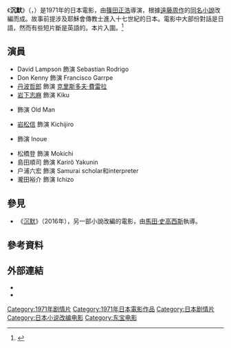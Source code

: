 {{Infobox film
| name           = 沉默
| original_name  = 沈黙
| image          = Silence71.jpg
| caption        = 原裝日本海報
| director       = [[篠田正浩|篠田正浩]]
| producer       = 
| writer         = [[遠藤周作|遠藤周作]]<br />篠田正浩
| starring       = {{plainlist|
* David Lampson
* Don Kenny
* [[丹波哲郎|丹波哲郎]]
* [[岩下志麻|岩下志麻]]
}}
| music          = [[武滿徹|武滿徹]]
| cinematography = Kazuo Miyagawa
| editing        = 
| distributor    = [[東寶|東寶]]
| released       =1971年
| runtime        = 129 分鐘
| country        =日本
| language       = 日語<br />英語
| budget         = 
}}
《'''沉默'''》（{{lang-ja|'''沈黙'''}}，{{lang-en|'''''Silence'''''}}）是1971年的日本電影，由[[篠田正浩|篠田正浩]]導演，根據[[遠藤周作|遠藤周作]]的[[沉默_(小說)|同名小說]]改編而成。故事前提涉及耶穌會傳教士進入十七世紀的日本。電影中大部份對話是日語，然而有些短片斷是英語的。本片入圍{{link-en|1972年康城影展|1972 Cannes Film Festival}}。<ref>{{Cite web |url = http://www.festival-cannes.fr/en/archives/1972/allSelections.html |title = Official Selection 1972 : All the Selection |publisher = Festival de Cannes |language = en |access-date = 2016-11-28 |archive-url = https://web.archive.org/web/20131226221940/http://www.festival-cannes.fr/en/archives/1972/allSelections.html |archive-date = 2013-12-26 |dead-url = yes }}</ref>

== 演員 ==
* David Lampson 飾演 Sebastian Rodrigo
* Don Kenny 飾演 Francisco Garrpe
* [[丹波哲郎|丹波哲郎]] 飾演 [[克里斯多夫·費雷拉|克里斯多夫·費雷拉]]
* [[岩下志麻|岩下志麻]] 飾演 Kiku
* {{link-en|加藤嘉|Yoshi Katō}} 飾演 Old Man
* [[岩松信|岩松信]] 飾演 Kichijiro
* {{link-en|岡田英次|Eiji Okada}} 飾演 Inoue
* 松橋登 飾演 Mokichi
* 島田順司 飾演 Karirô Yakunin
* 户浦六宏 飾演 Samurai scholar和interpreter
* 瀧田裕介 飾演 Ichizo

== 參見 ==
* 《[[沉默_(電影)|沉默]]》（2016年），另一部小說改編的電影，由[[馬田·史高西斯|馬田·史高西斯]]執導。

== 參考資料 ==
{{Reflist}}

== 外部連結 ==
* {{IMDb title|id=0067755|title=Silence}}
*{{douban}}

[[Category:1971年剧情片|Category:1971年剧情片]]
[[Category:1971年日本電影作品|Category:1971年日本電影作品]]
[[Category:日本剧情片|Category:日本剧情片]]
[[Category:日本小说改编电影|Category:日本小说改编电影]]
[[Category:东宝电影|Category:东宝电影]]